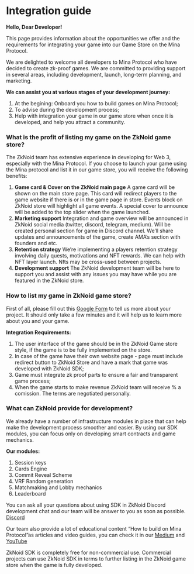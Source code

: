 # Integration guide

**Hello, Dear Developer!**

This page provides information about the opportunities we offer and the requirements for integrating your game into our Game Store on the Mina Protocol.

We are delighted to welcome all developers to Mina Protocol who have decided to create zk-proof games. We are committed to providing support in several areas, including development, launch, long-term planning, and marketing.

**We can assist you at various stages of your development journey:**

1. At the begining: Onboard you how to build games on Mina Protocol;
2. To advise during the development process;
3. Help with integration your game in our game store when once it is developed, and help you attract a community.

### What is the profit of listing my game on the ZkNoid game store?

The ZkNoid team has extensive experience in developing for Web 3, especially with the Mina Protocol. If you choose to launch your game using the Mina protocol and list it in our game store, you will receive the following benefits:

1. **Game card & Cover on the ZkNoid main page**
A game card will be shown on the main store page. This card will redirect players to the game website if there is or in the game page in store. Events block on ZkNoid store will highlight all game events. A special cover to announce will be added to the top slider when the game launched.
2. **Marketing support**
Integration and game overview will be announced in ZkNoid social media (twitter, discord, telegram, medium). Will be created personal section for game in Discord channel. We’ll share updates and announcements of the game, create AMA’s section with founders and etc.
3. **Retention strategy**
We’re implementing a players retention strategy involving daily quests, motivations and NFT rewards. We can help with NFT layer launch. Nfts may be cross-used between projects.
4. **Development support**
The ZkNoid development team will be here to support you and assist with any issues you may have while you are featured in the ZkNoid store.

### How to list my game in ZkNoid game store?

First of all, please fill out this [Google Form](https://forms.gle/BHzvhWSUXDMhAnih9) to tell us more about your project. It should only take a few minutes and it will help us to learn more about you and your game.

**Integration Requirements:**  

1. The user interface of the game should be in the ZkNoid Game store style, if the game is to be fully implemented on the store.
2. In case of the game have their own website page - page must include redirect button to ZkNoid Store and have a mark that game was developed with ZkNoid SDK;
3. Game must integrate zk proof parts to ensure a fair and transparent game process;
4. When the game starts to make revenue ZkNoid team will receive % a comission. The terms are negotiated personally.

### What can ZkNoid provide for development?

We already have a number of infrastructure modules in place that can help make the development process smoother and easier. By using our SDK modules, you can focus only on developing smart contracts and game mechanics.

**Our modules:**

1. Session keys
2. Cards Engine
3. Commit Reveal Scheme
4. VRF Random generation
5. Matchmaking and Lobby mechanics
6. Leaderboard

You can ask all your questions about using SDK in ZkNoid Discord development chat and our team will be answer to you as soon as possible. [Discord](https://discord.gg/Aq6eBjBbVN)

Our team also provide a lot of educational content “How to build on Mina Protocol”as articles and video guides, you can check it in our [Medium](https://zknoid.medium.com/) and [YouTube](https://www.youtube.com/@ZkNoid)

ZkNoid SDK is completely free for non-commercial use. Commercial projects can use ZkNoid SDK in terms to further listing in the  ZkNoid game store when the game is fully developed.
